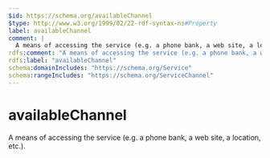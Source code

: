 ```yaml
---
$id: https://schema.org/availableChannel
$type: http://www.w3.org/1999/02/22-rdf-syntax-ns#Property
label: availableChannel
comment: |
  A means of accessing the service (e.g. a phone bank, a web site, a location, etc.).
rdfs:comment: "A means of accessing the service (e.g. a phone bank, a web site, a location, etc.)."
rdfs:label: "availableChannel"
schema:domainIncludes: "https://schema.org/Service"
schema:rangeIncludes: "https://schema.org/ServiceChannel"
---
```


# availableChannel

A means of accessing the service (e.g. a phone bank, a web site, a location, etc.).

